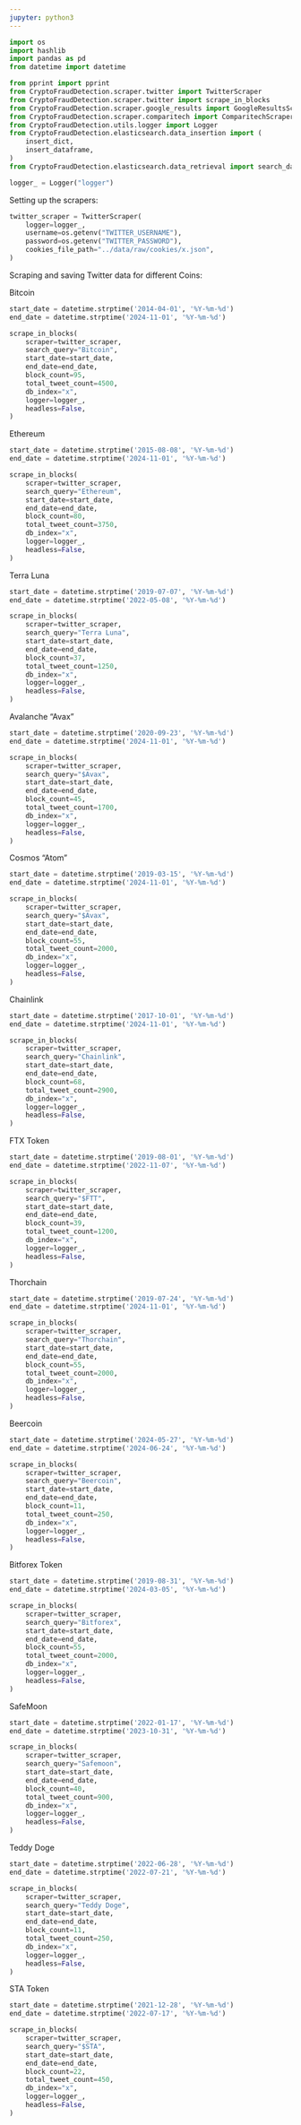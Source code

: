 ```yaml
---
jupyter: python3
---
```


```python
import os
import hashlib
import pandas as pd
from datetime import datetime

from pprint import pprint
from CryptoFraudDetection.scraper.twitter import TwitterScraper
from CryptoFraudDetection.scraper.twitter import scrape_in_blocks
from CryptoFraudDetection.scraper.google_results import GoogleResultsScraper
from CryptoFraudDetection.scraper.comparitech import ComparitechScraper
from CryptoFraudDetection.utils.logger import Logger
from CryptoFraudDetection.elasticsearch.data_insertion import (
    insert_dict,
    insert_dataframe,
)
from CryptoFraudDetection.elasticsearch.data_retrieval import search_data

logger_ = Logger("logger")
```

Setting up the scrapers:

```python
twitter_scraper = TwitterScraper(
    logger=logger_,
    username=os.getenv("TWITTER_USERNAME"),
    password=os.getenv("TWITTER_PASSWORD"),
    cookies_file_path="../data/raw/cookies/x.json",
)
```

Scraping and saving Twitter data for different Coins:

Bitcoin

```python
start_date = datetime.strptime('2014-04-01', '%Y-%m-%d')
end_date = datetime.strptime('2024-11-01', '%Y-%m-%d')
```

```python
scrape_in_blocks(
    scraper=twitter_scraper,
    search_query="Bitcoin",
    start_date=start_date,
    end_date=end_date,
    block_count=95,
    total_tweet_count=4500,
    db_index="x",
    logger=logger_,
    headless=False,
)
```

Ethereum

```python
start_date = datetime.strptime('2015-08-08', '%Y-%m-%d')
end_date = datetime.strptime('2024-11-01', '%Y-%m-%d')
```

```python
scrape_in_blocks(
    scraper=twitter_scraper,
    search_query="Ethereum",
    start_date=start_date,
    end_date=end_date,
    block_count=80,
    total_tweet_count=3750,
    db_index="x",
    logger=logger_,
    headless=False,
)
```

Terra Luna

```python
start_date = datetime.strptime('2019-07-07', '%Y-%m-%d')
end_date = datetime.strptime('2022-05-08', '%Y-%m-%d')
```

```python
scrape_in_blocks(
    scraper=twitter_scraper,
    search_query="Terra Luna",
    start_date=start_date,
    end_date=end_date,
    block_count=37,
    total_tweet_count=1250,
    db_index="x",
    logger=logger_,
    headless=False,
)
```

Avalanche "Avax"

```python
start_date = datetime.strptime('2020-09-23', '%Y-%m-%d')
end_date = datetime.strptime('2024-11-01', '%Y-%m-%d')
```

```python
scrape_in_blocks(
    scraper=twitter_scraper,
    search_query="$Avax",
    start_date=start_date,
    end_date=end_date,
    block_count=45,
    total_tweet_count=1700,
    db_index="x",
    logger=logger_,
    headless=False,
)
```

Cosmos "Atom"

```python
start_date = datetime.strptime('2019-03-15', '%Y-%m-%d')
end_date = datetime.strptime('2024-11-01', '%Y-%m-%d')
```

```python
scrape_in_blocks(
    scraper=twitter_scraper,
    search_query="$Avax",
    start_date=start_date,
    end_date=end_date,
    block_count=55,
    total_tweet_count=2000,
    db_index="x",
    logger=logger_,
    headless=False,
)
```

Chainlink

```python
start_date = datetime.strptime('2017-10-01', '%Y-%m-%d')
end_date = datetime.strptime('2024-11-01', '%Y-%m-%d')
```

```python
scrape_in_blocks(
    scraper=twitter_scraper,
    search_query="Chainlink",
    start_date=start_date,
    end_date=end_date,
    block_count=68,
    total_tweet_count=2900,
    db_index="x",
    logger=logger_,
    headless=False,
)
```

FTX Token

```python
start_date = datetime.strptime('2019-08-01', '%Y-%m-%d')
end_date = datetime.strptime('2022-11-07', '%Y-%m-%d')
```

```python
scrape_in_blocks(
    scraper=twitter_scraper,
    search_query="$FTT",
    start_date=start_date,
    end_date=end_date,
    block_count=39,
    total_tweet_count=1200,
    db_index="x",
    logger=logger_,
    headless=False,
)
```

Thorchain 

```python
start_date = datetime.strptime('2019-07-24', '%Y-%m-%d')
end_date = datetime.strptime('2024-11-01', '%Y-%m-%d')
```

```python
scrape_in_blocks(
    scraper=twitter_scraper,
    search_query="Thorchain",
    start_date=start_date,
    end_date=end_date,
    block_count=55,
    total_tweet_count=2000,
    db_index="x",
    logger=logger_,
    headless=False,
)
```

Beercoin 

```python
start_date = datetime.strptime('2024-05-27', '%Y-%m-%d')
end_date = datetime.strptime('2024-06-24', '%Y-%m-%d')
```

```python
scrape_in_blocks(
    scraper=twitter_scraper,
    search_query="Beercoin",
    start_date=start_date,
    end_date=end_date,
    block_count=11,
    total_tweet_count=250,
    db_index="x",
    logger=logger_,
    headless=False,
)
```

Bitforex Token

```python
start_date = datetime.strptime('2019-08-31', '%Y-%m-%d')
end_date = datetime.strptime('2024-03-05', '%Y-%m-%d')
```

```python
scrape_in_blocks(
    scraper=twitter_scraper,
    search_query="Bitforex",
    start_date=start_date,
    end_date=end_date,
    block_count=55,
    total_tweet_count=2000,
    db_index="x",
    logger=logger_,
    headless=False,
)
```

SafeMoon

```python
start_date = datetime.strptime('2022-01-17', '%Y-%m-%d')
end_date = datetime.strptime('2023-10-31', '%Y-%m-%d')
```

```python
scrape_in_blocks(
    scraper=twitter_scraper,
    search_query="Safemoon",
    start_date=start_date,
    end_date=end_date,
    block_count=40,
    total_tweet_count=900,
    db_index="x",
    logger=logger_,
    headless=False,
)
```

Teddy Doge

```python
start_date = datetime.strptime('2022-06-28', '%Y-%m-%d')
end_date = datetime.strptime('2022-07-21', '%Y-%m-%d')
```

```python
scrape_in_blocks(
    scraper=twitter_scraper,
    search_query="Teddy Doge",
    start_date=start_date,
    end_date=end_date,
    block_count=11,
    total_tweet_count=250,
    db_index="x",
    logger=logger_,
    headless=False,
)
```

STA Token

```python
start_date = datetime.strptime('2021-12-28', '%Y-%m-%d')
end_date = datetime.strptime('2022-07-17', '%Y-%m-%d')
```

```python
scrape_in_blocks(
    scraper=twitter_scraper,
    search_query="$STA",
    start_date=start_date,
    end_date=end_date,
    block_count=22,
    total_tweet_count=450,
    db_index="x",
    logger=logger_,
    headless=False,
)
```

